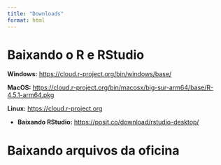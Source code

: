 ```yaml
---
title: "Downloads"
format: html
---
```


# Baixando o R e RStudio

 **Windows:**  <https://cloud.r-project.org/bin/windows/base/>
 
 **MacOS:** <https://cloud.r-project.org/bin/macosx/big-sur-arm64/base/R-4.5.1-arm64.pkg>
 
 **Linux:** <https://cloud.r-project.org>
 
- **Baixando RStudio:** <https://posit.co/download/rstudio-desktop/>

# Baixando arquivos da oficina
